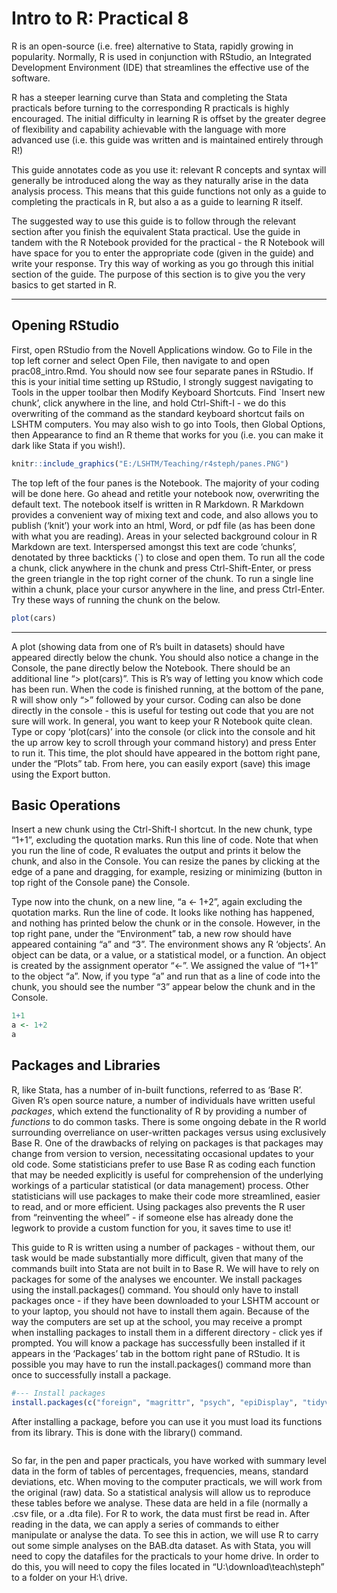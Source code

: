 

# Intro to R: Practical 8

R is an open-source (i.e. free) alternative to Stata, rapidly growing in popularity. Normally, R is used in conjunction with RStudio, an Integrated Development Environment (IDE) that streamlines the effective use of the software.  

R has a steeper learning curve than Stata and completing the Stata practicals before turning to the corresponding R practicals is highly encouraged. The initial difficulty in learning R is offset by the greater degree of flexibility and capability achievable with the language with more advanced use (i.e. this guide was written and is maintained entirely through R!)

This guide annotates code as you use it: relevant R concepts and syntax will generally be introduced along the way as they naturally arise in the data analysis process. This means that this guide functions not only as a guide to completing the practicals in R, but also a as a guide to learning R itself.

The suggested way to use this guide is to follow through the relevant section after you finish the equivalent Stata practical. Use the guide in tandem with the R Notebook provided for the practical - the R Notebook will have space for you to enter the appropriate code (given in the guide) and write your response. Try this way of working as you go through this initial section of the guide. The purpose of this section is to give you the very basics to get started in R.

---

## Opening RStudio

First, open RStudio from the Novell Applications window. Go to File in the top left corner and select Open File, then navigate to and open prac08_intro.Rmd. You should now see four separate panes in RStudio. If this is your initial time setting up RStudio, I strongly suggest navigating to Tools in the upper toolbar then Modify Keyboard Shortcuts. Find `Insert new chunk', click anywhere in the line, and hold Ctrl-Shift-I - we do this overwriting of the command as the standard keyboard shortcut fails on LSHTM computers. You may also wish to go into Tools, then Global Options, then Appearance to find an R theme that works for you (i.e. you can make it dark like Stata if you wish!).

```r
knitr::include_graphics("E:/LSHTM/Teaching/r4steph/panes.PNG")
```

The top left of the four panes is the Notebook. The majority of your coding will be done here. Go ahead and retitle your notebook now, overwriting the default text. The notebook itself is written in R Markdown. R Markdown provides a convenient way of mixing text and code, and also allows you to publish ('knit') your work into an html, Word, or pdf file (as has been done with what you are reading). Areas in your selected background colour in R Markdown are text. Interspersed amongst this text are code 'chunks', denotated by three backticks (`) to close and open them. To run all the code a chunk, click anywhere in the chunk and press Ctrl-Shift-Enter, or press the green triangle in the top right corner of the chunk. To run a single line within a chunk, place your cursor anywhere in the line, and press Ctrl-Enter. Try these ways of running the chunk on the below.

```r
plot(cars)
```

---

A plot (showing data from one of R's built in datasets) should have appeared directly below the chunk. You should also notice a change in the Console, the pane directly below the Notebook. There should be an additional line "> plot(cars)". This is R's way of letting you know which code has been run. When the code is finished running, at the bottom of the pane, R will show only ">" followed by your cursor. Coding can also be done directly in the console - this is useful for testing out code that you are not sure will work. In general, you want to keep your R Notebook quite clean. Type or copy 'plot(cars)' into the console (or click into the console and hit the up arrow key to scroll through your command history) and press Enter to run it. This time, the plot should have appeared in the bottom right pane, under the "Plots" tab. From here, you can easily export (save) this image using the Export button. 

## Basic Operations

Insert a new chunk using the Ctrl-Shift-I shortcut. In the new chunk, type "1+1", excluding the quotation marks. Run this line of code. Note that when you run the line of code, R evaluates the output and prints it below the chunk, and also in the Console. You can resize the panes by clicking at the edge of a pane and dragging, for example, resizing or minimizing (button in top right of the Console pane) the Console. 

Type now into the chunk, on a new line, "a <- 1+2", again excluding the quotation marks. Run the line of code. It looks like nothing has happened, and nothing has printed below the chunk or in the console. However, in the top right pane, under the "Environment" tab, a new row should have appeared containing "a" and "3". The environment shows any R 'objects'. An object can be data, or a value, or a statistical model, or a function. An object is created by the assignment operator "<-". We assigned the value of "1+1" to the object "a". Now, if you type "a" and run that as a line of code into the chunk, you should see the number "3" appear below the chunk and in the Console.

```r
1+1
a <- 1+2
a
```


## Packages and Libraries

R, like Stata, has a number of in-built functions, referred to as 'Base R'. Given R's open source nature, a number of individuals have written useful _packages_, which extend the functionality of R by providing a number of _functions_ to do common tasks. There is some ongoing debate in the R world surrounding overreliance on user-written packages versus using exclusively Base R. One of the drawbacks of relying on packages is that packages may change from version to version, necessitating occasional updates to your old code. Some statisticians prefer to use Base R as coding each function that may be needed explicitly is useful for comprehension of the underlying workings of a particular statistical (or data management) process. Other statisticians will use packages to make their code more streamlined, easier to read, and or more efficient. Using packages also prevents the R user from "reinventing the wheel" - if someone else has already done the legwork to provide a custom function for you, it saves time to use it! 

This guide to R is written using a number of packages - without them, our task would be made substantially more difficult, given that many of the commands built into Stata are not built in to Base R. We will have to rely on packages for some of the analyses we encounter. We install packages using the install.packages() command. You should only have to install packages once - if they have been downloaded to your LSHTM account or to your laptop, you should not have to install them again. Because of the way the computers are set up at the school, you may receive a prompt when installing packages to install them in a different directory - click yes if prompted. You will know a package has successfully been installed if it appears in the 'Packages' tab in the bottom right pane of RStudio. It is possible you may have to run the install.packages() command more than once to successfully install a package.

```r
#--- Install packages
install.packages(c("foreign", "magrittr", "psych", "epiDisplay", "tidyverse"))
```


After installing a package, before you can use it you must load its functions from its library. This is done with the library() command. 
```r

```





So far, in the pen and paper practicals, you have worked with summary level data in the form of tables of percentages, frequencies, means, standard deviations, etc. When moving to the computer practicals, we will work from the original (raw) data. So a statistical analysis will allow us to reproduce these tables before we analyse. These data are held in a file (normally a .csv file, or a .dta file). For R to work, the data must first be read in. After reading in the data, we can apply a series of commands to either manipulate or analyse the data. To see this in action, we will use R to carry out some simple analyses on the BAB.dta dataset. As with Stata, you will need to copy the datafiles for the practicals to your home drive. In order to do this, you will need to copy the files located in "U:\\download\\teach\\steph" to a folder on your H:\\ drive.
